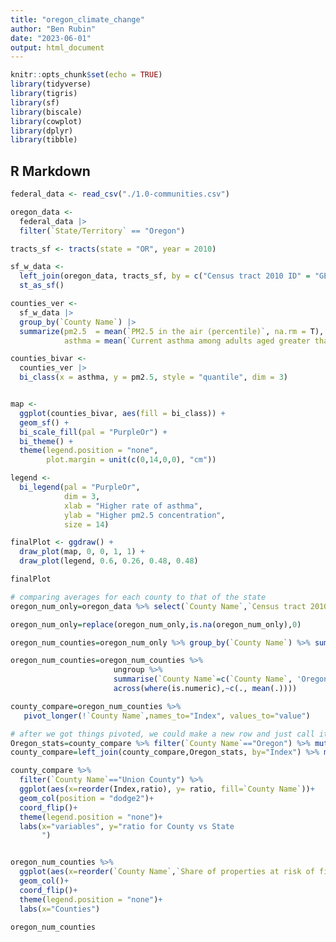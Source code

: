 ```yaml
---
title: "oregon_climate_change"
author: "Ben Rubin"
date: "2023-06-01"
output: html_document
---
```


```r
knitr::opts_chunk$set(echo = TRUE)
library(tidyverse)
library(tigris)
library(sf)
library(biscale)
library(cowplot)
library(dplyr)
library(tibble)
```

## R Markdown

```r
federal_data <- read_csv("./1.0-communities.csv")

oregon_data <-
  federal_data |>
  filter(`State/Territory` == "Oregon")

tracts_sf <- tracts(state = "OR", year = 2010)

sf_w_data <- 
  left_join(oregon_data, tracts_sf, by = c("Census tract 2010 ID" = "GEOID10")) |>
  st_as_sf()
```


```r
counties_ver <-
  sf_w_data |>
  group_by(`County Name`) |>
  summarize(pm2.5  = mean(`PM2.5 in the air (percentile)`, na.rm = T),
            asthma = mean(`Current asthma among adults aged greater than or equal to 18 years (percentile)`, na.rm = T))

counties_bivar <-
  counties_ver |>
  bi_class(x = asthma, y = pm2.5, style = "quantile", dim = 3)


map <-
  ggplot(counties_bivar, aes(fill = bi_class)) +
  geom_sf() +
  bi_scale_fill(pal = "PurpleOr") +
  bi_theme() +
  theme(legend.position = "none",
        plot.margin = unit(c(0,14,0,0), "cm"))

legend <- 
  bi_legend(pal = "PurpleOr",
            dim = 3,
            xlab = "Higher rate of asthma",
            ylab = "Higher pm2.5 concentration",
            size = 14)

finalPlot <- ggdraw() +
  draw_plot(map, 0, 0, 1, 1) +
  draw_plot(legend, 0.6, 0.26, 0.48, 0.48)

finalPlot
```


```r
# comparing averages for each county to that of the state
oregon_num_only=oregon_data %>% select(`County Name`,`Census tract 2010 ID`,`State/Territory`) %>%  mutate(select_if(oregon_data, is.numeric))

oregon_num_only=replace(oregon_num_only,is.na(oregon_num_only),0)

oregon_num_counties=oregon_num_only %>% group_by(`County Name`) %>% summarise_if(is.numeric,mean,na.rm=T)

oregon_num_counties=oregon_num_counties %>% 
                       ungroup %>% 
                       summarise(`County Name`=c(`County Name`, 'Oregon'),
                       across(where(is.numeric),~c(., mean(.))))

```

```r
county_compare=oregon_num_counties %>% 
   pivot_longer(!`County Name`,names_to="Index", values_to="value")
```

```r
# after we got things pivoted, we could make a new row and just call it Oregon state averages then divide across columns
Oregon_stats=county_compare %>% filter(`County Name`=="Oregon") %>% mutate(Oregon_values=value) %>% select(Index,Oregon_values)
county_compare=left_join(county_compare,Oregon_stats, by="Index") %>% mutate(ratio=value/Oregon_values)


```


```r
county_compare %>%
  filter(`County Name`=="Union County") %>% 
  ggplot(aes(x=reorder(Index,ratio), y= ratio, fill=`County Name`))+
  geom_col(position = "dodge2")+
  coord_flip()+
  theme(legend.position = "none")+
  labs(x="variables", y="ratio for County vs State
       ")
```

```r

```


```r

oregon_num_counties %>% 
  ggplot(aes(x=reorder(`County Name`,`Share of properties at risk of fire in 30 years`),y=`Share of properties at risk of fire in 30 years`,fill=`County Name`))+
  geom_col()+
  coord_flip()+
  theme(legend.position = "none")+
  labs(x="Counties")

```

```r
oregon_num_counties
```


